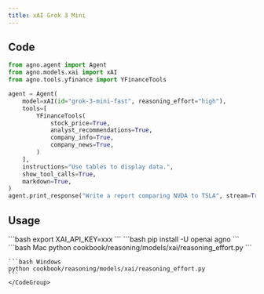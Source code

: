 ```yaml
---
title: xAI Grok 3 Mini
---
```


## Code

```python cookbook/reasoning/models/xai/reasoning_effort.py
from agno.agent import Agent
from agno.models.xai import xAI
from agno.tools.yfinance import YFinanceTools

agent = Agent(
    model=xAI(id="grok-3-mini-fast", reasoning_effort="high"),
    tools=[
        YFinanceTools(
            stock_price=True,
            analyst_recommendations=True,
            company_info=True,
            company_news=True,
        )
    ],
    instructions="Use tables to display data.",
    show_tool_calls=True,
    markdown=True,
)
agent.print_response("Write a report comparing NVDA to TSLA", stream=True)

```

## Usage

<Steps>
  <Snippet file="create-venv-step.mdx" />

  <Step title="设置您的 API Key">
    ```bash
    export XAI_API_KEY=xxx
    ```
  </Step>

  <Step title="安装库">
    ```bash
    pip install -U openai agno
    ```
  </Step>

  <Step title="运行 Agent">
    <CodeGroup>
    ```bash Mac
    python cookbook/reasoning/models/xai/reasoning_effort.py
    ```

    ```bash Windows
    python cookbook/reasoning/models/xai/reasoning_effort.py
    ```
    </CodeGroup>
  </Step>
</Steps>